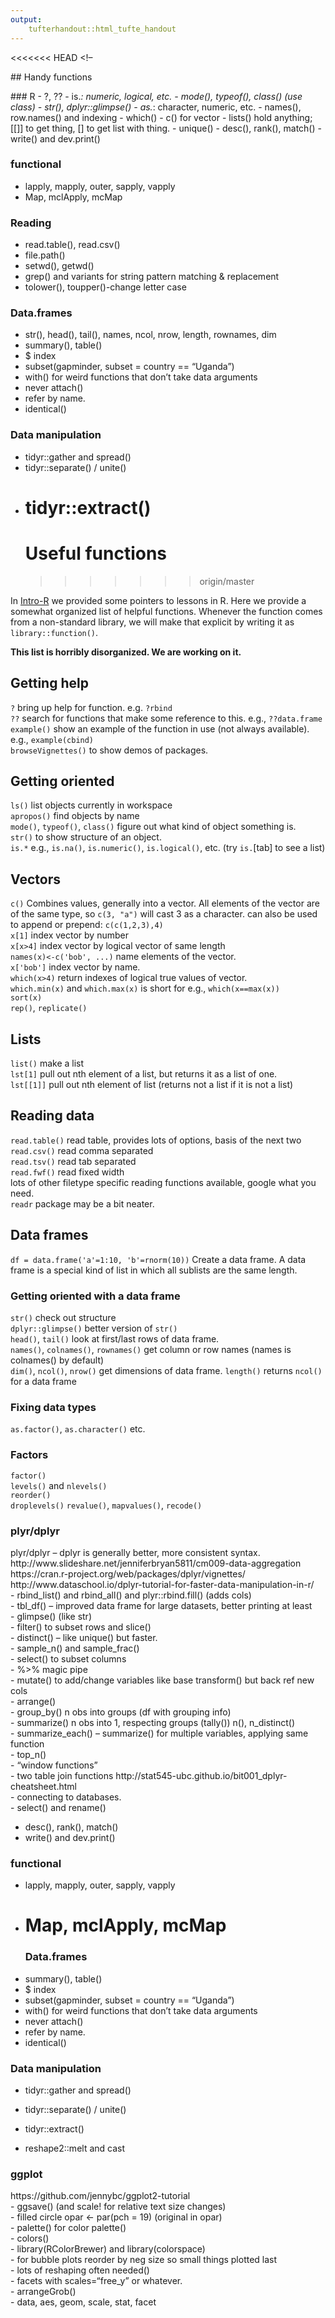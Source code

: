 ```yaml
---
output: 
    tufterhandout::html_tufte_handout
---
```


<<<<<<< HEAD
<!--
  
  ## Handy functions
  
  ### R
  - ?, ??
- is.*: numeric, logical, etc.
- mode(), typeof(), class() (use class)
- str(), dplyr::glimpse()
- as.*: character, numeric, etc.
- names(), row.names() and indexing
- which()
- c() for vector
- lists() hold anything; [[]] to get thing, [] to get list with thing.
- unique()
- desc(), rank(), match()
- write() and dev.print()

### functional
- lapply, mapply, outer, sapply, vapply
- Map, mclApply, mcMap

### Reading
- read.table(), read.csv()
- file.path()
- setwd(), getwd()
- grep() and variants for string pattern matching & replacement
- tolower(), toupper()-change letter case

### Data.frames
- str(), head(), tail(), names, ncol, nrow, length, rownames, dim
- summary(), table()
- \$ index
- subset(gapminder, subset = country == "Uganda")
- with() for weird functions that don't take data arguments
- never attach()
- refer by name.
- identical()

### Data manipulation
- tidyr::gather and spread()
- tidyr::separate() / unite()
- tidyr::extract()
=======
# Useful functions
>>>>>>> origin/master

In [Intro-R](intro-r.html) we provided some pointers to lessons in R.  Here we provide a somewhat organized list of helpful functions.  Whenever the function comes from a non-standard library, we will make that explicit by writing it as `library::function()`.  

**This list is horribly disorganized.  We are working on it.**
  
## Getting help  
`?` bring up help for function.  e.g. `?rbind`  
`??` search for functions that make some reference to this. e.g., `??data.frame`    
`example()` show an example of the function in use (not always available).  e.g., `example(cbind)`    
`browseVignettes()` to show demos of packages.   

## Getting oriented   
`ls()` list objects currently in workspace    
`apropos()` find objects by name    
`mode()`, `typeof()`, `class()`  figure out what kind of object something is.   
`str()` to show structure of an object.   
`is.*` e.g., `is.na()`, `is.numeric()`, `is.logical()`, etc.  (try `is.`[tab] to see a list)   

## Vectors    
`c()` Combines values, generally into a vector.  All elements of the vector are of the same type, so `c(3, "a")` will cast 3 as a character.  can also be used to append or prepend: `c(c(1,2,3),4)`   
`x[1]` index vector by number   
`x[x>4]` index vector by logical vector of same length    
`names(x)<-c('bob', ...)` name elements of the vector.    
`x['bob']` index vector by name.    
`which(x>4)` return indexes of logical true values of vector.  
`which.min(x)` and `which.max(x)` is short for e.g.,  `which(x==max(x))`  
`sort(x)`   
`rep()`, `replicate()`

## Lists    
`list()` make a list  
`lst[1]` pull out nth element of a list, but returns it as a list of one.    
`lst[[1]]` pull out nth element of list (returns not a list if it is not a list)  

## Reading data   
`read.table()`  read table, provides lots of options, basis of the next two   
`read.csv()`    read comma separated    
`read.tsv()`    read tab separated    
`read.fwf()`    read fixed width    
lots of other filetype specific reading functions available, google what you need.    
`readr` package may be a bit neater.    



## Data frames
`df = data.frame('a'=1:10, 'b'=rnorm(10))`  Create a data frame.  A data frame is a special kind of list in which all sublists are the same length.  

### Getting oriented with a data frame
`str()` check out structure   
`dplyr::glimpse()` better version of `str()`   
`head()`, `tail()` look at first/last rows of data frame.   
`names()`, `colnames()`, `rownames()` get column or row names (names is colnames() by default)    
`dim()`, `ncol()`, `nrow()` get dimensions of data frame.  `length()` returns `ncol()` for a data frame    

### Fixing data types   
`as.factor()`, `as.character()` etc.

### Factors
`factor()`    
`levels()` and `nlevels()`    
`reorder()`   
`droplevels()`
`revalue()`, `mapvalues()`, `recode()`    

### plyr/dplyr   
plyr/dplyr -- dplyr is generally better, more consistent syntax.      
http://www.slideshare.net/jenniferbryan5811/cm009-data-aggregation   
https://cran.r-project.org/web/packages/dplyr/vignettes/   
http://www.dataschool.io/dplyr-tutorial-for-faster-data-manipulation-in-r/   
- rbind_list() and rbind_all()  and plyr::rbind.fill() (adds cols)   
- tbl_df() -- improved data frame for large datasets, better printing at least   
- glimpse() (like str)   
- filter() to subset rows and slice()   
- distinct() -- like unique() but faster.   
- sample_n() and sample_frac()   
- select() to subset columns   
- %>% magic pipe   
- mutate() to add/change variables like base transform() but back ref new cols   
- arrange()   
- group_by() n obs into groups (df with grouping info)   
- summarize() n obs into 1, respecting groups (tally()) n(), n_distinct()   
- summarize_each() -- summarize() for multiple variables, applying same function   
- top_n()   
- "window functions"   
- two table join functions     http://stat545-ubc.github.io/bit001_dplyr-cheatsheet.html   
- connecting to databases.   
- select() and rename()   


- desc(), rank(), match()   
- write() and dev.print()   
   
### functional   
- lapply, mapply, outer, sapply, vapply   
- Map, mclApply, mcMap   
=
### Data.frames   
- summary(), table()   
- \$ index   
- subset(gapminder, subset = country == "Uganda")   
- with() for weird functions that don't take data arguments   
- never attach()   
- refer by name.   
- identical()   

### Data manipulation   
- tidyr::gather and spread()    
- tidyr::separate() / unite()   
- tidyr::extract()    

- reshape2::melt and cast

### ggplot    
https://github.com/jennybc/ggplot2-tutorial   
- ggsave() (and scale! for relative text size changes)    
- filled circle opar <- par(pch = 19) (original in opar)    
- palette() for color palette()   
- colors()    
- library(RColorBrewer) and library(colorspace)   
- for bubble plots reorder by neg size so small things plotted last   
- lots of reshaping often needed()    
- facets with scales="free_y" or whatever.    
- arrangeGrob()   
- data, aes, geom, scale, stat, facet   

